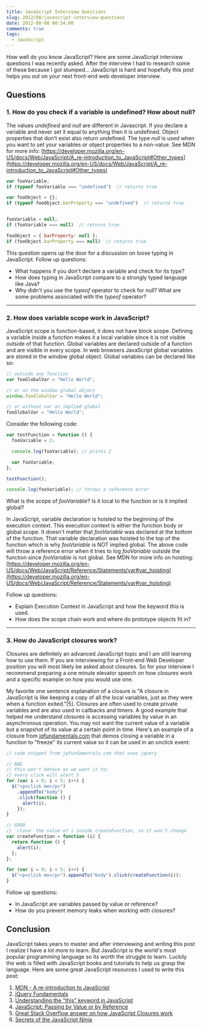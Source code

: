 ```yaml
---
title: JavaScript Interview Questions
slug: 2012/08/javascript-interview-questions
date: 2012-08-08 00:54:00
comments: true
tags:
  - JavaScript
---
```


How well do you know JavaScript? Here are some JavaScript interview questions I was recently asked. After the interview I had to research some of these because I got stumped... JavaScript is hard and hopefully this post helps you out on your next front-end web developer interview.

## Questions

### 1. How do you check if a variable is undefined? How about null?

The values _undefined_ and _null_ are different in Javascript. If you declare a variable and never set it equal to anything then it is undefined. Object properties that don't exist also return undefined. The type _null_ is used when you want to set your variables or object properties to a non-value. See MDN for more info: [https://developer.mozilla.org/en-US/docs/Web/JavaScript/A_re-introduction_to_JavaScript#Other_types](https://developer.mozilla.org/en-US/docs/Web/JavaScript/A_re-introduction_to_JavaScript#Other_types)

```javascript
var fooVariable;
if (typeof fooVariable === "undefined")  // returns true

var fooObject = {};
if (typeof fooObject.barProperty === "undefined")  // returns true


fooVariable = null;
if (fooVariable === null)  // returns true

fooObject = { barProperty: null };
if (fooObject.barProperty === null)  // returns true
```

This question opens up the door for a discussion on loose typing in JavaScript. Follow up questions:

- What happens if you don't declare a variable and check for its type?
- How does typing in JavaScript compare to a strongly typed language like Java?
- Why didn't you use the _typeof_ operator to check for null? What are some problems associated with the _typeof_ operator?

---

### 2. How does variable scope work in JavaScript?

JavaScript scope is function-based, it does not have block scope. Defining a variable inside a function makes it a local variable since it is not visible outside of that function. Global variables are declared outside of a function and are visible in every scope. In web browsers JavaScript global variables are stored in the _window_ global object. Global variables can be declared like so:

```javascript
// outside any function
var fooGlobalVar = "Hello World";

// or on the window global object
window.fooGlobalVar = "Hello World";

// or without var as implied global
fooGlobalVar = "Hello World";
```

Consider the following code:

```javascript
var testFunction = function () {
  fooVariable = 2;

  console.log(fooVariable); // prints 2

  var fooVariable;
};

testFunction();

console.log(fooVariable); // throws a reference error
```

What is the scope of _fooVariable_? Is it local to the function or is it implied global?

In JavaScript, variable declaration is hoisted to the beginning of the execution context. This execution context is either the function body or global scope. It doesn't matter that _fooVariable_ was declared at the bottom of the function. That variable declaration was hoisted to the top of the function which is why _fooVariable_ is NOT implied global. The above code will throw a reference error when it tries to log _fooVariable_ outside the function since _fooVariable_ is not global. See MDN for more info on hoisting: [https://developer.mozilla.org/en-US/docs/Web/JavaScript/Reference/Statements/var#var_hoisting](https://developer.mozilla.org/en-US/docs/Web/JavaScript/Reference/Statements/var#var_hoisting)

Follow up questions:

- Explain Execution Context in JavaScript and how the keyword _this_ is used.
- How does the scope chain work and where do prototype objects fit in?

---

### 3. How do JavaScript closures work?

Closures are definitely an advanced JavaScript topic and I am still learning how to use them. If you are interviewing for a Front-end Web Developer position you will most likely be asked about closures. So for your interview I recommend preparing a one minute elevator speech on how closures work and a specific example on how you would use one.

My favorite one sentence explanation of a closure is "A closure in JavaScript is like keeping a copy of all the local variables, just as they were when a function exited."[5]. Closures are often used to create private variables and are also used in callbacks and timers. A good example that helped me understand closures is accessing variables by value in an asynchronous operation. You may not want the current value of a variable but a snapshot of its value at a certain point in time. Here's an example of a closure from [jqfundamentals.com](http://jqfundamentals.com) that demos closing a variable in a function to "freeze" its current value so it can be used in an onclick event:

```javascript
// code snippet from jqfundamentals.com that uses jquery

// BAD
// this won't behave as we want it to;
// every click will alert 5
for (var i = 0; i < 5; i++) {
  $("<p>click me</p>")
    .appendTo("body")
    .click(function () {
      alert(i);
    });
}

// GOOD
// 'close' the value of i inside createFunction, so it won't change
var createFunction = function (i) {
  return function () {
    alert(i);
  };
};

for (var i = 0; i < 5; i++) {
  $("<p>click me</p>").appendTo("body").click(createFunction(i));
}
```

Follow up questions:

- In JavaScript are variables passed by value or reference?
- How do you prevent memory leaks when working with closures?

## Conclusion

JavaScript takes years to master and after interviewing and writing this post I realize I have a lot more to learn. But JavaScript is the world's most popular programming language so its worth the struggle to learn. Luckily the web is filled with JavaScript books and tutorials to help us grasp the language. Here are some great JavaScript resources I used to write this post:

1. [MDN - A re-introduction to JavaScript](https://developer.mozilla.org/en-US/docs/Web/JavaScript/A_re-introduction_to_JavaScript)
2. [jQuery Fundamentals](http://jqfundamentals.com/)
3. [Understanding the "this" keyword in JavaScript](http://unschooled.org/2012/03/understanding-javascript-this/)
4. [JavaScript: Passing by Value or by Reference](https://snook.ca/archives/javascript/javascript_pass/)
5. [Great Stack Overflow answer on how JavaScript Closures work](http://stackoverflow.com/questions/111102/how-do-javascript-closures-work/111111#111111)
6. [Secrets of the JavaScript Ninja](http://jsninja.com/)
